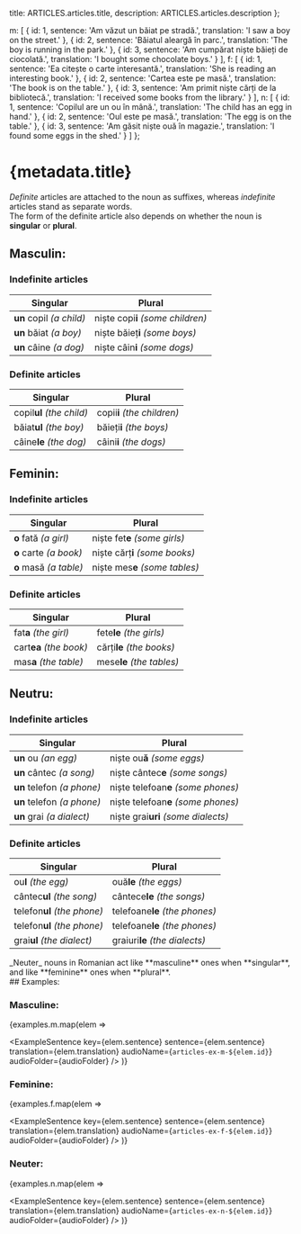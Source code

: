 

  title: ARTICLES.articles.title,
  description: ARTICLES.articles.description
};

  m: [
    {
      id: 1,
      sentence: 'Am văzut un băiat pe stradă.',
      translation: 'I saw a boy on the street.'
    },
    {
      id: 2,
      sentence: 'Băiatul aleargă în parc.',
      translation: 'The boy is running in the park.'
    },
    {
      id: 3,
      sentence: 'Am cumpărat niște băieți de ciocolată.',
      translation: 'I bought some chocolate boys.'
    }
  ],
  f: [
    {
      id: 1,
      sentence: 'Ea citește o carte interesantă.',
      translation: 'She is reading an interesting book.'
    },
    {
      id: 2,
      sentence: 'Cartea este pe masă.',
      translation: 'The book is on the table.'
    },
    {
      id: 3,
      sentence: 'Am primit niște cărți de la bibliotecă.',
      translation: 'I received some books from the library.'
    }
  ],
  n: [
    {
      id: 1,
      sentence: 'Copilul are un ou în mână.',
      translation: 'The child has an egg in hand.'
    },
    {
      id: 2,
      sentence: 'Oul este pe masă.',
      translation: 'The egg is on the table.'
    },
    {
      id: 3,
      sentence: 'Am găsit niște ouă în magazie.',
      translation: 'I found some eggs in the shed.'
    }
  ]
};

# {metadata.title}

_Definite_ articles are attached to the noun as suffixes, whereas _indefinite_
articles stand as separate words.  
The form of the definite article also depends on whether the noun is
**singular** or **plural**.

## Masculin:

### Indefinite articles

| Singular                 | Plural                            |
| ------------------------ | --------------------------------- |
| **un** copil _(a child)_ | niște copi**i** _(some children)_ |
| **un** băiat _(a boy)_   | niște băieț**i** _(some boys)_    |
| **un** câine _(a dog)_   | niște câin**i** _(some dogs)_     |

### Definite articles

| Singular                  | Plural                      |
| ------------------------- | --------------------------- |
| copil**ul** _(the child)_ | copii**i** _(the children)_ |
| băiat**ul** _(the boy)_   | băieți**i** _(the boys)_    |
| câine**le** _(the dog)_   | câini**i** _(the dogs)_     |

## Feminin:

### Indefinite articles

| Singular               | Plural                         |
| ---------------------- | ------------------------------ |
| **o** fată _(a girl)_  | niște fet**e** _(some girls)_  |
| **o** carte _(a book)_ | niște cărț**i** _(some books)_ |
| **o** masă _(a table)_ | niște mes**e** _(some tables)_ |

### Definite articles

| Singular                | Plural                    |
| ----------------------- | ------------------------- |
| fat**a** _(the girl)_   | fete**le** _(the girls)_  |
| cart**ea** _(the book)_ | cărți**le** _(the books)_ |
| mas**a** _(the table)_  | mese**le** _(the tables)_ |

## Neutru:

### Indefinite articles

| Singular                   | Plural                              |
| -------------------------- | ----------------------------------- |
| **un** ou _(an egg)_       | niște ou**ă** _(some eggs)_         |
| **un** cântec _(a song)_   | niște cântec**e** _(some songs)_    |
| **un** telefon _(a phone)_ | niște telefoan**e** _(some phones)_ |
| **un** telefon _(a phone)_ | niște telefoan**e** _(some phones)_ |
| **un** grai _(a dialect)_  | niște grai**uri** _(some dialects)_ |

### Definite articles

| Singular                    | Plural                         |
| --------------------------- | ------------------------------ |
| ou**l** _(the egg)_         | ouă**le** _(the eggs)_         |
| cântec**ul** _(the song)_   | cântece**le** _(the songs)_    |
| telefon**ul** _(the phone)_ | telefoane**le** _(the phones)_ |
| telefon**ul** _(the phone)_ | telefoane**le** _(the phones)_ |
| grai**ul** _(the dialect)_  | graiuri**le** _(the dialects)_ |

<Attention heading="Note:">
  _Neuter_ nouns in Romanian act like **masculine** ones when **singular**, and
  like **feminine** ones when **plural**.
</Attention>

<section>
## Examples:

### Masculine:

{examples.m.map(elem =>

<ExampleSentence
  key={elem.sentence}
  sentence={elem.sentence}
  translation={elem.translation}
  audioName={`articles-ex-m-${elem.id}`}
  audioFolder={audioFolder}
/> )}

### Feminine:

{examples.f.map(elem =>

<ExampleSentence
  key={elem.sentence}
  sentence={elem.sentence}
  translation={elem.translation}
  audioName={`articles-ex-f-${elem.id}`}
  audioFolder={audioFolder}
/> )}

### Neuter:

{examples.n.map(elem =>

  <ExampleSentence
    key={elem.sentence}
    sentence={elem.sentence}
    translation={elem.translation}
    audioName={`articles-ex-n-${elem.id}`}
    audioFolder={audioFolder}
  /> )}
</section>
